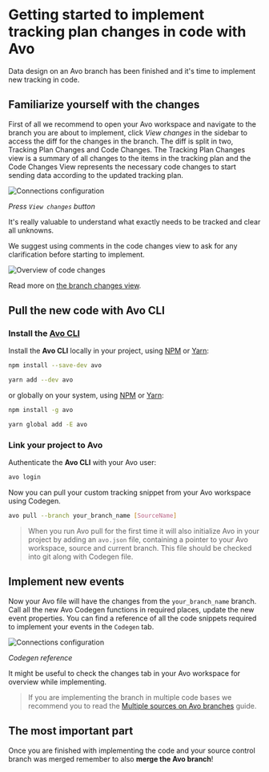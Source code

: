 # Getting started to implement tracking plan changes in code with Avo

Data design on an Avo branch has been finished and it's time to implement new tracking in code.

## Familiarize yourself with the changes

First of all we recommend to open your Avo workspace and navigate to the branch you are about to implement, click *View changes* in the sidebar to access the diff for the changes in the branch. The diff is split in two, Tracking Plan Changes and Code Changes. The Tracking Plan Changes view is a summary of all changes to the items in the tracking plan and the Code Changes View represents the necessary code changes to start sending data according to the updated tracking plan.

![Connections configuration](/images/implement/branch-changes-view-button-1.png)

*Press `View changes` button*

It's really valuable to understand what exactly needs to be tracked and clear all
unknowns.

We suggest using comments in the code changes view to ask for any clarification before starting to implement. 

![Overview of code changes](/images/code-changes/code-changes.png)

Read more on [the branch changes view](/data-design/branches/code-changes).

## Pull the new code with Avo CLI

### Install the [Avo CLI](https://www.npmjs.com/package/avo)

Install the **Avo CLI** locally in your project, using [NPM](https://www.npmjs.com/get-npm) or [Yarn](https://classic.yarnpkg.com/en/docs/install):

```bash
npm install --save-dev avo
```

```bash
yarn add --dev avo
```

or globally on your system, using [NPM](https://www.npmjs.com/get-npm) or [Yarn](https://classic.yarnpkg.com/en/docs/install):

```bash
npm install -g avo
```

```bash
yarn global add -E avo
```

### Link your project to Avo

Authenticate the **Avo CLI** with your Avo user:

```bash
avo login
```

Now you can pull your custom tracking snippet from your Avo workspace using Codegen.

```bash
avo pull --branch your_branch_name [SourceName]
```

> When you run Avo pull for the first time it will also initialize Avo in your project by adding an `avo.json` file, containing a pointer to your Avo workspace, source and current branch. This file should be checked into git along with Codegen file.

## Implement new events

Now your Avo file will have the changes from the `your_branch_name` branch. Call all the new Avo Codegen functions in required places, update the new event properties. You can find a reference of all the code snippets required to implement your events in the `Codegen` tab.

![Connections configuration](/images/workspace/nav-functions.png)

*Codegen reference*

It might be useful to check the changes tab in your Avo workspace for overview while implementing.

> If you are implementing the branch in multiple code bases we recommend you to read the [Multiple sources on Avo branches](/data-design/multiple-sources-on-avo-branches) guide.

## The most important part

Once you are finished with implementing the code and your source control branch was merged remember to also **merge the Avo branch**!
